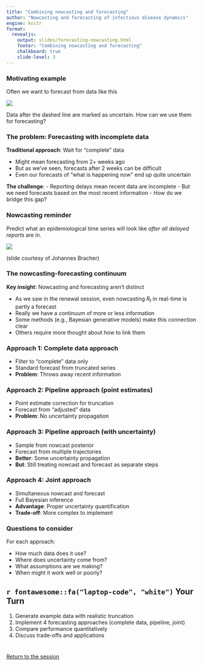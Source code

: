 ```yaml
---
title: "Combining nowcasting and forecasting"
author: "Nowcasting and forecasting of infectious disease dynamics"
engine: knitr
format: 
  revealjs:
    output: slides/forecasting-nowcasting.html
    footer: "Combining nowcasting and forecasting"
    chalkboard: true
    slide-level: 3
---
```


### Motivating example {.smaller}

Often we want to forecast from data like this

![](figures/monkeypox_delayed.png)

Data after the dashed line are marked as uncertain. How can we use them for forecasting?

### The problem: Forecasting with incomplete data {.smaller}

**Traditional approach**: Wait for "complete" data

- Might mean forecasting from 2+ weeks ago
- But as we've seen, forecasts after 2 weeks can be difficult
- Even our forecasts of "what is happening now" end up quite uncertain

**The challenge**:
- Reporting delays mean recent data are incomplete
- But we need forecasts based on the most recent information
- How do we bridge this gap?

### Nowcasting reminder

Predict what an epidemiological time series will look like *after all delayed reports* are in.

![](figures/nowcasting.png)

(slide courtesy of Johannes Bracher)

### The nowcasting-forecasting continuum {.smaller}

**Key insight**: Nowcasting and forecasting aren't distinct

- As we saw in the renewal session, even nowcasting $R_t$ in real-time is partly a forecast
- Really we have a continuum of more or less information
- Some methods (e.g., Bayesian generative models) make this connection clear
- Others require more thought about how to link them

### Approach 1: Complete data approach

- Filter to "complete" data only
- Standard forecast from truncated series
- **Problem**: Throws away recent information

### Approach 2: Pipeline approach (point estimates)

- Point estimate correction for truncation
- Forecast from "adjusted" data  
- **Problem**: No uncertainty propagation

### Approach 3: Pipeline approach (with uncertainty)

- Sample from nowcast posterior
- Forecast from multiple trajectories
- **Better**: Some uncertainty propagation
- **But**: Still treating nowcast and forecast as separate steps

### Approach 4: Joint approach

- Simultaneous nowcast and forecast
- Full Bayesian inference
- **Advantage**: Proper uncertainty quantification
- **Trade-off**: More complex to implement

### Questions to consider {.smaller}

For each approach:

- How much data does it use?
- Where does uncertainty come from?
- What assumptions are we making?
- When might it work well or poorly?

## `r fontawesome::fa("laptop-code", "white")` Your Turn {background-color="#447099" transition="fade-in"}

1. Generate example data with realistic truncation
2. Implement 4 forecasting approaches (complete data, pipeline, joint)
3. Compare performance quantitatively
4. Discuss trade-offs and applications

#

[Return to the session](../forecasting-nowcasting.html)